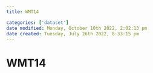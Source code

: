 ```yaml
---
title: WMT14

categories: ['dataset']
date modified: Monday, October 10th 2022, 2:02:13 pm
date created: Tuesday, July 26th 2022, 8:33:15 pm
---
```


# WMT14



